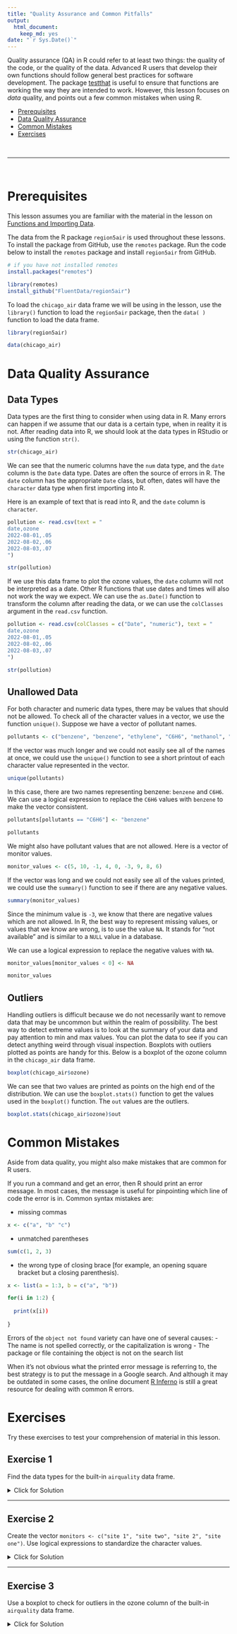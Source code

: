 ```yaml
---
title: "Quality Assurance and Common Pitfalls"
output: 
  html_document: 
    keep_md: yes
date: "`r Sys.Date()`"
---
```



Quality assurance (QA) in R could refer to at least two things: the quality of the
code, or the quality of the data. Advanced R users that develop their own functions
should follow general best practices for software development. The package
[testthat](https://testthat.r-lib.org/) is useful to ensure that functions are
working the way they are intended to work. However, this lesson focuses on _data_ 
quality, and points out a few common mistakes when using R. 

- [Prerequisites](#prerequisites)
- [Data Quality Assurance](#data-quality-assurance)
- [Common Mistakes](#common-mistakes)
- [Exercises](#exercises)

<br>
<hr>
<br>


# Prerequisites

This lesson assumes you are familiar with the material in the lesson on
[Functions and Importing Data](../2-Functions-and-Importing-Data/readme.md).

The data from the R package `region5air` is used throughout these lessons.
To install the package from GitHub, use the `remotes` package. Run the code
below to install the `remotes` package and install `region5air` from GitHub.

```r
# if you have not installed remotes
install.packages("remotes")

library(remotes)
install_github("FluentData/region5air")
```

To load the `chicago_air` data frame we will be using in the lesson, use the 
`library()` function to load the `region5air` package, then the `data( )` function
to load the data frame. 

```r

library(region5air)

data(chicago_air)

```


# Data Quality Assurance

## Data Types

Data types are the first thing to consider when using data in R. Many errors can
happen if we assume that our data is a certain type, when in reality it is not.
After reading data into R, we should look at the data types in RStudio or using 
the function `str()`. 

```r
str(chicago_air)
```

We can see that the numeric columns have the `num` data type, and the `date` column
is the `Date` data type. Dates are often the source of errors in R. The `date` 
column has the appropriate `Date` class, but often, dates will have the `character`
data type when first importing into R. 

Here is an example of text that is read into R, and the `date` column is `character`.

```r

pollution <- read.csv(text = "
date,ozone
2022-08-01,.05
2022-08-02,.06
2022-08-03,.07
")

str(pollution)

```

If we use this data frame to plot the ozone values, the `date` column will not be
interpreted as a date. Other R functions that use dates and times will also not
work the way we expect. We can use the `as.Date()` function to transform the column
after reading the data, or we can use the `colClasses` argument in the `read.csv`
function.

```r

pollution <- read.csv(colClasses = c("Date", "numeric"), text = "
date,ozone
2022-08-01,.05
2022-08-02,.06
2022-08-03,.07
")

str(pollution)

```

## Unallowed Data

For both character and numeric data types, there may be values that should not 
be allowed. To check all of the character values in a vector, we use the function
`unique()`. Suppose we have a vector of pollutant names.

```r

pollutants <- c("benzene", "benzene", "ethylene", "C6H6", "methanol", "ethylene")

```

If the vector was much longer and we could not easily see all of the names at 
once, we could use the `unique()` function to see a short printout of each character
value represented in the vector. 

```r

unique(pollutants)

```

In this case, there are two names representing benzene: `benzene` and `C6H6`.
We can use a logical expression to replace the `C6H6` values with `benzene` to
make the vector consistent.

```r

pollutants[pollutants == "C6H6"] <- "benzene"

pollutants

```

We might also have pollutant values that are not allowed. Here is a vector
of monitor values.

```r

monitor_values <- c(5, 10, -1, 4, 0, -3, 9, 8, 6)

```

If the vector was long and we could not easily see all of the values printed,
we could use the `summary()` function to see if there are any negative values.

```r

summary(monitor_values)

```

Since the minimum value is `-3`, we know that there are negative values which 
are not allowed. In R, the best way to represent missing values, or values
that we know are wrong, is to use the value `NA`. It stands for "not available"
and is similar to a `NULL` value in a database. 

We can use a logical expression to replace the negative values with `NA`.

```r

monitor_values[monitor_values < 0] <- NA

monitor_values

```

## Outliers

Handling outliers is difficult because we do not necessarily want to remove data
that may be uncommon but within the realm of possibility. The best way to detect
extreme values is to look at the summary of your data and pay attention to min and
max values. You can plot the data to see if you can detect anything weird through
visual inspection. Boxplots with outliers plotted as points are handy for this. 
Below is a boxplot of the ozone column in the `chicago_air` data frame.


```r

boxplot(chicago_air$ozone)

```

We can see that two values are printed as points on the high end of the distribution.
We can use the `boxplot.stats()` function to get the values used in the `boxplot()`
function. The `out` values are the outliers.

```r

boxplot.stats(chicago_air$ozone)$out

```

# Common Mistakes

Aside from data quality, you might also make mistakes that are common for R users.


If you run a command and get an error, then R should print an error message. In 
most cases, the message is useful for pinpointing which line of code
the error is in. Common syntax mistakes are:

- missing commas

```r

x <- c("a", "b" "c")

```

- unmatched parentheses

```r

sum(c(1, 2, 3)

```

- the wrong type of closing brace [for example, an 
opening square bracket but a closing parenthesis).

```r

x <- list(a = 1:3, b = c("a", "b"))

for(i in 1:2) {
  
  print(x[i))
  
}

```

Errors of the `object not found` variety can have one of several causes:
    - The name is not spelled correctly, or the capitalization is wrong
    - The package or file containing the object is not on the search list

When it's not obvious what the printed error message is referring to, the best
strategy is to put the message in a Google search. And although it may be outdated
in some cases, the online document [R Inferno](https://www.burns-stat.com/pages/Tutor/R_inferno.pdf)
is still a great resource for dealing with common R errors.

# Exercises

Try these exercises to test your comprehension of material in this lesson.

## Exercise 1

Find the data types for the built-in `airquality` data frame.

<details><summary>Click for Solution</summary>

### Solution

> Use `data("airquality")` to load the data frame and `str()` to print the data
types.

```r

data("airquality")

str(airquality)

```

</details>

---

## Exercise 2

Create the vector `monitors <- c("site 1", "site two", "site 2", "site one")`. 
Use logical expressions to standardize the character values.


<details><summary>Click for Solution</summary>

### Solution

> Replace each value usinge a logical expression and the assignment operator
`<-`.

```r

monitors <- c("site 1", "site two", "site 2", "site one")

monitors[monitors == "site one"] <- "site 1"

monitors[monitors == "site two"] <- "site 2"

monitors

```

</details>

---

## Exercise 3

Use a boxplot to check for outliers in the ozone column of the built-in `airquality`
data frame.

<details><summary>Click for Solution</summary>

### Solution

> Use `data("airquality")` to load the data frame and `boxplot()` to plot the 
distribution of the `Ozone` column.

```r

data("airquality")

boxplot(airquality$Ozone)

```

</details>